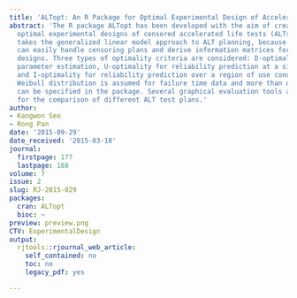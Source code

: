 ```yaml
---
title: 'ALTopt: An R Package for Optimal Experimental Design of Accelerated Life Testing'
abstract: 'The R package ALTopt has been developed with the aim of creating and evaluating
  optimal experimental designs of censored accelerated life tests (ALTs). This package
  takes the generalized linear model approach to ALT planning, because this approach
  can easily handle censoring plans and derive information matrices for evaluating
  designs. Three types of optimality criteria are considered: D-optimality for model
  parameter estimation, U-optimality for reliability prediction at a single use condition,
  and I-optimality for reliability prediction over a region of use conditions. The
  Weibull distribution is assumed for failure time data and more than one stress factor
  can be specified in the package. Several graphical evaluation tools are also provided
  for the comparison of different ALT test plans.'
author:
- Kangwon Seo
- Rong Pan
date: '2015-09-29'
date_received: '2015-03-18'
journal:
  firstpage: 177
  lastpage: 188
volume: 7
issue: 2
slug: RJ-2015-029
packages:
  cran: ALTopt
  bioc: ~
preview: preview.png
CTV: ExperimentalDesign
output:
  rjtools::rjournal_web_article:
    self_contained: no
    toc: no
    legacy_pdf: yes

---
```

